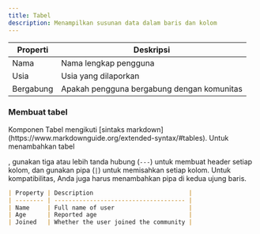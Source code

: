 ```yaml
---
title: Tabel
description: Menampilkan susunan data dalam baris dan kolom
---
```


| Properti  | Deskripsi                                  |
| --------- | ------------------------------------------ |
| Nama      | Nama lengkap pengguna                      |
| Usia      | Usia yang dilaporkan                       |
| Bergabung | Apakah pengguna bergabung dengan komunitas |

### Membuat tabel

<Tip>
  Komponen Tabel mengikuti [sintaks markdown](https://www.markdownguide.org/extended-syntax/#tables).
</Tip>

<span className="hover:bg-cyan-500">
  Untuk menambahkan tabel
</span>

, gunakan tiga atau lebih tanda hubung (`---`) untuk membuat header setiap kolom, dan gunakan pipa (`|`) untuk memisahkan setiap kolom. Untuk kompatibilitas, Anda juga harus menambahkan pipa di kedua ujung baris.

```md
| Property | Description                           |
| -------- | ------------------------------------- |
| Name     | Full name of user                     |
| Age      | Reported age                          |
| Joined   | Whether the user joined the community |
```
